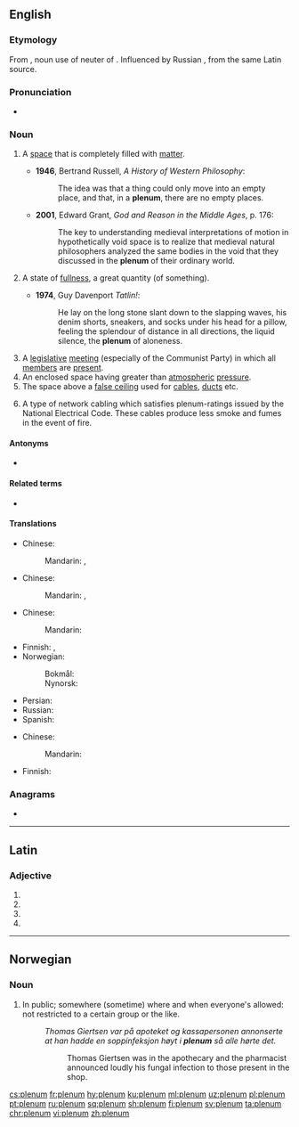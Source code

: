 {{also|plénum}}
==English==

===Etymology===
From {{etyl|la|en}} {{m|la|plēnum}}, noun use of neuter of {{m|la|plēnus||full}}. Influenced by Russian {{m|ru|пле́нум||plenary session}}, from the same Latin source.

===Pronunciation===
* {{IPA|/ˈpliːnəm/|lang=en}}

===Noun===
{{en-noun|s|plena}}

# {{lb|en|physics}} A [[space]] that is completely filled with [[matter]].
#* '''1946''', Bertrand Russell, ''A History of Western Philosophy'':
#*: The idea was that a thing could only move into an empty place, and that, in a '''plenum''', there are no empty places.
#* '''2001''', Edward Grant, ''God and Reason in the Middle Ages'', p. 176:
#*: The key to understanding medieval interpretations of motion in hypothetically void space is to realize that medieval natural philosophers analyzed the same bodies in the void that they discussed in the '''plenum''' of their ordinary world.
# {{lb|en|figuratively}} A state of [[fullness]], a great quantity (of something).
#* '''1974''', Guy Davenport ''Tatlin!'':
#*: He lay on the long stone slant down to the slapping waves, his denim shorts, sneakers, and socks under his head for a pillow, feeling the splendour of distance in all directions, the liquid silence, the '''plenum''' of aloneness.
# A [[legislative]] [[meeting]] (especially of the Communist Party) in which all [[member]]s are [[present]].
# An enclosed space having greater than [[atmospheric]] [[pressure]].
# The space above a [[false ceiling]] used for [[cable]]s, [[duct]]s etc.
# {{lb|en|computing}} A type of network cabling which satisfies plenum-ratings issued by the National Electrical Code. These cables produce less smoke and fumes in the event of fire.

====Antonyms====
* {{l|en|vacuum}}

====Related terms====
* {{l|en|plenary}}

====Translations====
{{trans-top|A space that is completely filled with matter}}
* Chinese:
*: Mandarin: {{t+|cmn|充满|sc=Hani}}, {{t+|cmn|充实|sc=Hani}}
{{trans-mid}}
{{trans-bottom}}

{{trans-top|A state of fullness, a great quantity (of something)}}
* Chinese:
*: Mandarin: {{t+|cmn|充满|sc=Hani}}, {{t+|cmn|充实|sc=Hani}}
{{trans-mid}}
{{trans-bottom}}

{{trans-top|A legislative meeting (especially of the Communist Party) in which all members are present}}
* Chinese:
*: Mandarin: {{t+|cmn|全体会议|sc=Hani}}
* Finnish: {{t+|fi|täysistunto}}, {{t+|fi|yleiskokous}}
* Norwegian:
*: Bokmål: {{t|nb|plenum|n}}
*: Nynorsk: {{t|nn|plenum|n}}
{{trans-mid}}
* Persian: {{t+|fa|پلنوم|tr=plenom|sc=fa-Arab}}
* Russian: {{t+|ru|пле́нум|m}}
* Spanish: {{t+|es|pleno|m}}
{{trans-bottom}}

{{trans-top|enclosed space having greater than atmospheric pressure}}
* Chinese:
*: Mandarin: {{t+|cmn|高压|sc=Hani}}
{{trans-mid}}
{{trans-bottom}}

{{trans-top|space above a false ceiling used for cables, ducts etc.}}
{{trans-mid}}
* Finnish: {{t|fi|alakaton ontelo}}
{{trans-bottom}}

{{trans-top|type of network cabling which satisfies plenum-ratings issued by the National Electrical Code}}
{{trans-mid}}
{{trans-bottom}}

===Anagrams===
* {{l|en|lumpen}}

----

==Latin==

===Adjective===
{{la-adj-form|plēnum}}

# {{inflection of|plēnus||nom|n|s|lang=la}}
# {{inflection of|plēnus||acc|m|s|lang=la}}
# {{inflection of|plēnus||acc|n|s|lang=la}}
# {{inflection of|plēnus||voc|n|s|lang=la}}

----

==Norwegian==

===Noun===
{{head|no|noun}}

# In public; somewhere (sometime) where and when everyone's allowed: not restricted to a certain group or the like. {{attention|no|the part-of-speech header is 'Noun', but the definition sounds like an adjective or adverb?}}{{attention|nb}}{{attention|nn}}
#: ''Thomas Giertsen var på apoteket og kassapersonen annonserte at han hadde en soppinfeksjon høyt i '''plenum''' så alle hørte det.''
#:: Thomas Giertsen was in the apothecary and the pharmacist announced loudly his fungal infection to those present in the shop.

{{attention|no}}{{attention|nb}}{{attention|nn}}

[[cs:plenum]]
[[fr:plenum]]
[[hy:plenum]]
[[ku:plenum]]
[[ml:plenum]]
[[uz:plenum]]
[[pl:plenum]]
[[pt:plenum]]
[[ru:plenum]]
[[sq:plenum]]
[[sh:plenum]]
[[fi:plenum]]
[[sv:plenum]]
[[ta:plenum]]
[[chr:plenum]]
[[vi:plenum]]
[[zh:plenum]]